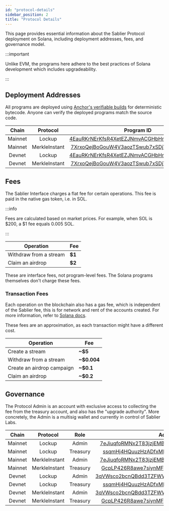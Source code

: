 ```yaml
---
id: "protocol-details"
sidebar_position: 2
title: "Protocol Details"
---
```


This page provides essential information about the Sablier Protocol deployment on Solana, including deployment
addresses, fees, and governance model.

:::important

Unlike EVM, the programs here adhere to the best practices of Solana development which includes upgradeability.

:::

## Deployment Addresses

All programs are deployed using [Anchor's verifiable builds](https://www.anchor-lang.com/docs/references/verifiable-builds) for deterministic bytecode. Anyone can verify the deployed programs match the source code.

|  Chain  |   Protocol    |                                                               Program ID                                                               |
| :-----: | :-----------: | :------------------------------------------------------------------------------------------------------------------------------------: |
| Mainnet |    Lockup     |        [4EauRKrNErKfsR4XetEZJNmvACGHbHnHV4R5dvJuqupC](https://solscan.io/account/4EauRKrNErKfsR4XetEZJNmvACGHbHnHV4R5dvJuqupC)         |
| Mainnet | MerkleInstant |        [7XrxoQejBoGouW4V3aozTSwub7xSDjYqB4Go7YLjF9rV](https://solscan.io/account/7XrxoQejBoGouW4V3aozTSwub7xSDjYqB4Go7YLjF9rV)         |
| Devnet  |    Lockup     | [4EauRKrNErKfsR4XetEZJNmvACGHbHnHV4R5dvJuqupC](https://solscan.io/account/4EauRKrNErKfsR4XetEZJNmvACGHbHnHV4R5dvJuqupC?cluster=devnet) |
| Devnet  | MerkleInstant | [7XrxoQejBoGouW4V3aozTSwub7xSDjYqB4Go7YLjF9rV](https://solscan.io/account/7XrxoQejBoGouW4V3aozTSwub7xSDjYqB4Go7YLjF9rV?cluster=devnet) |

## Fees

The Sablier Interface charges a flat fee for certain operations. This fee is paid in the native gas token, i.e. in SOL.

:::info

Fees are calculated based on market prices. For example, when SOL is \$200, a \$1 fee equals 0.005 SOL.

:::

| Operation              | Fee    |
| ---------------------- | ------ |
| Withdraw from a stream | **$1** |
| Claim an airdrop       | **$2** |

These are interface fees, not program-level fees. The Solana programs themselves don't charge these fees.

### Transaction Fees

Each operation on the blockchain also has a gas fee, which is independent of the Sablier fee, this is for network and rent of the accounts created. For more information, refer to [Solana docs](https://solana.com/docs/core/fees).

These fees are an approximation, as each transaction might have a different cost.

| Operation                  | Fee         |
| -------------------------- | ----------- |
| Create a stream            | **~$5**     |
| Withdraw from a stream     | **~$0.004** |
| Create an airdrop campaign | **~$0.1**   |
| Claim an airdrop           | **~$0.2**   |

## Governance

The Protocol Admin is an account with exclusive access to collecting the fee from the treasury account, and also has the "upgrade authority". More concretely, the Admin is a multisig wallet and currently in control of Sablier Labs.

|  Chain  |   Protocol    |   Role   |                                                                Address                                                                 |
| :-----: | :-----------: | :------: | :------------------------------------------------------------------------------------------------------------------------------------: |
| Mainnet |    Lockup     |  Admin   |        [7eJiuqfoRMNx2T83jzjEMBFNY6gx7mS5MHJ5e44f3DGC](https://solscan.io/account/7eJiuqfoRMNx2T83jzjEMBFNY6gx7mS5MHJ5e44f3DGC)         |
| Mainnet |    Lockup     | Treasury |         [ssqmHj4HQuuzHzADfxMHFQRnUictPAYTjA8M4crToQZ](https://solscan.io/account/ssqmHj4HQuuzHzADfxMHFQRnUictPAYTjA8M4crToQZ)          |
| Mainnet | MerkleInstant |  Admin   |        [7eJiuqfoRMNx2T83jzjEMBFNY6gx7mS5MHJ5e44f3DGC](https://solscan.io/account/7eJiuqfoRMNx2T83jzjEMBFNY6gx7mS5MHJ5e44f3DGC)         |
| Mainnet | MerkleInstant | Treasury |         [GcpLP426R8awe7siynMFpyZ5Br3gzMa11jh5Eak7cQUk](https://solscan.io/account/ssqmHj4HQuuzHzADfxMHFQRnUictPAYTjA8M4crToQZ)         |
| Devnet  |    Lockup     |  Admin   | [3qVWsco2bcnQBdd3TZFWWsWYCHm8fLqCVtQBo1K2N9gS](https://solscan.io/account/3qVWsco2bcnQBdd3TZFWWsWYCHm8fLqCVtQBo1K2N9gS?cluster=devnet) |
| Devnet  |    Lockup     | Treasury |  [ssqmHj4HQuuzHzADfxMHFQRnUictPAYTjA8M4crToQZ](https://solscan.io/account/ssqmHj4HQuuzHzADfxMHFQRnUictPAYTjA8M4crToQZ?cluster=devnet)  |
| Devnet  | MerkleInstant |  Admin   | [3qVWsco2bcnQBdd3TZFWWsWYCHm8fLqCVtQBo1K2N9gS](https://solscan.io/account/3qVWsco2bcnQBdd3TZFWWsWYCHm8fLqCVtQBo1K2N9gS?cluster=devnet) |
| Devnet  | MerkleInstant | Treasury | [GcpLP426R8awe7siynMFpyZ5Br3gzMa11jh5Eak7cQUk](https://solscan.io/account/ssqmHj4HQuuzHzADfxMHFQRnUictPAYTjA8M4crToQZ?cluster=devnet)  |
